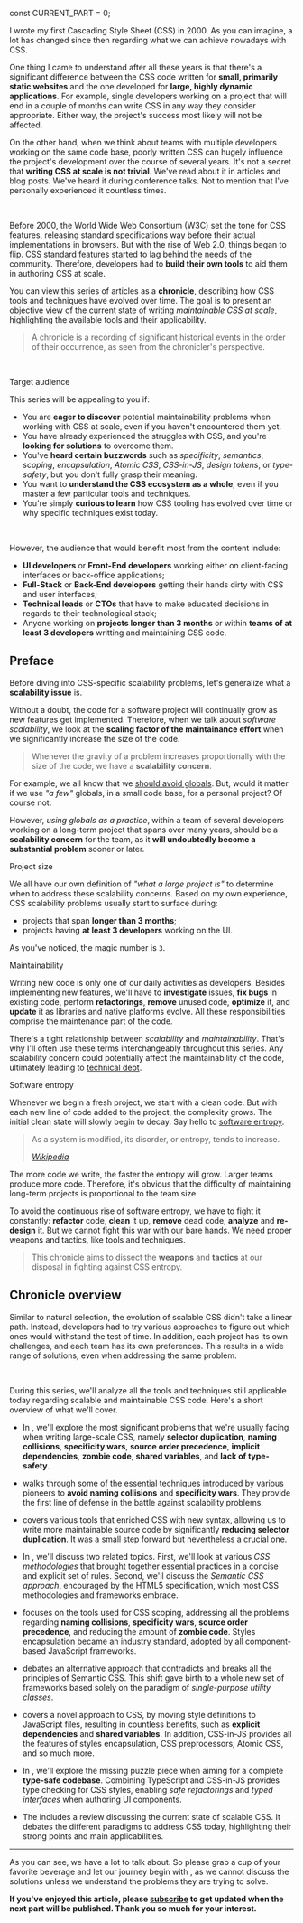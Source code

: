 

const CURRENT_PART = 0;


<TOC current={CURRENT_PART} />

I wrote my first Cascading Style Sheet (CSS) in 2000. As you can imagine, a lot has changed since then regarding what we can achieve nowadays with CSS.

One thing I came to understand after all these years is that there's a significant difference between the CSS code written for **small, primarily static websites** and the one developed for **large, highly dynamic applications**. For example, single developers working on a project that will end in a couple of months can write CSS in any way they consider appropriate. Either way, the project's success most likely will not be affected.

On the other hand, when we think about teams with multiple developers working on the same code base, poorly written CSS can hugely influence the project's development over the course of several years. It's not a secret that **writing CSS at scale is not trivial**. We've read about it in articles and blog posts. We've heard it during conference talks. Not to mention that I've personally experienced it countless times.

<br />

Before 2000, the World Wide Web Consortium (W3C) set the tone for CSS features, releasing standard specifications way before their actual implementations in browsers. But with the rise of Web 2.0, things began to flip. CSS standard features started to lag behind the needs of the community. Therefore, developers had to **build their own tools** to aid them in authoring CSS at scale.

You can view this series of articles as a **chronicle**, describing how CSS tools and techniques have evolved over time. The goal is to present an objective view of the current state of writing _maintainable CSS at scale_, highlighting the available tools and their applicability.

> A chronicle is a recording of significant historical events in the order of their occurrence, as seen from the chronicler's perspective.

<Figure
  width="grid"
  caption="Timeline of scalable CSS evolution milestones and turning points"
>
  <ThemedImg
    light={img_light.src}
    dark={img_dark.src}
    width={1920}
    height={878}
    alt="Timeline of scalable CSS evolution, depicting important milestones such as good practices, CSS processors, CSS methodologies, styles encapsulation, but also turning points like Atomic CSS (in green) and CSS-in-JS (in yellow), branching from the main timeline of Semantic CSS (in blue)"
  />
</Figure>

<br />

<Subheading>Target audience</Subheading>

This series will be appealing to you if:

- You are **eager to discover** potential maintainability problems when working with CSS at scale, even if you haven't encountered them yet.
- You have already experienced the struggles with CSS, and you're **looking for solutions** to overcome them.
- You've **heard certain buzzwords** such as _specificity_, _semantics_, _scoping_, _encapsulation_, _Atomic CSS_, _CSS-in-JS_, _design tokens_, or _type-safety_, but you don't fully grasp their meaning.
- You want to **understand the CSS ecosystem as a whole**, even if you master a few particular tools and techniques.
- You're simply **curious to learn** how CSS tooling has evolved over time or why specific techniques exist today.

<br />

However, the audience that would benefit most from the content include:

- **UI developers** or **Front-End developers** working either on client-facing interfaces or back-office applications;
- **Full-Stack** or **Back-End developers** getting their hands dirty with CSS and user interfaces;
- **Technical leads** or **CTOs** that have to make educated decisions in regards to their technological stack;
- Anyone working on **projects longer than 3 months** or within **teams of at least 3 developers** writting and maintaining CSS code.

## Preface

Before diving into CSS-specific scalability problems, let's generalize what a **scalability issue** is.

Without a doubt, the code for a software project will continually grow as new features get implemented. Therefore, when we talk about _software scalability_, we look at the **scaling factor of the maintainance effort** when we significantly increase the size of the code.

> Whenever the gravity of a problem increases proportionally with the size of the code, we have a **scalability concern**.

For example, we all know that we [should avoid globals](https://www.oreilly.com/library/view/maintainable-javascript/9781449328092/ch06.html). But, would it matter if we use _"a few"_ globals, in a small code base, for a personal project? Of course not.

However, _using globals as a practice_, within a team of several developers working on a long-term project that spans over many years, should be a **scalability concern** for the team, as it **will undoubtedly become a substantial problem** sooner or later.

<Subheading>Project size</Subheading>

We all have our own definition of _"what a large project is"_ to determine when to address these scalability concerns. Based on my own experience, CSS scalability problems usually start to surface during:

- projects that span **longer than 3 months**;
- projects having **at least 3 developers** working on the UI.

As you've noticed, the magic number is `3`.

<Subheading>Maintainability</Subheading>

Writing new code is only one of our daily activities as developers. Besides implementing new features, we'll have to **investigate** issues, **fix bugs** in existing code, perform **refactorings**, **remove** unused code, **optimize** it, and **update** it as libraries and native platforms evolve. All these responsibilities comprise the maintenance part of the code.

There's a tight relationship between _scalability_ and _maintainability_. That's why I'll often use these terms interchangeably throughout this series. Any scalability concern could potentially affect the maintainability of the code, ultimately leading to [technical debt](/blog/tech-debt-tech-loan).

<Subheading>Software entropy</Subheading>

Whenever we begin a fresh project, we start with a clean code. But with each new line of code added to the project, the complexity grows. The initial clean state will slowly begin to decay. Say hello to [software entropy](https://en.wikipedia.org/wiki/Software_entropy).

<Quote>
  <blockquote cite="https://en.wikipedia.org/wiki/Software_entropy">
    <p>As a system is modified, its disorder, or entropy, tends to increase.</p>
    <figcaption>
      <cite>
        <a href="https://en.wikipedia.org/wiki/Software_entropy#:~:text=as%20a%20system%20is%20modified%2C%20its%20disorder%2C%20or%20entropy%2C%20tends%20to%20increase">
          Wikipedia
        </a>
      </cite>
    </figcaption>
  </blockquote>
</Quote>

The more code we write, the faster the entropy will grow. Larger teams produce more code. Therefore, it's obvious that the difficulty of maintaining long-term projects is proportional to the team size.

To avoid the continuous rise of software entropy, we have to fight it constantly: **refactor** code, **clean** it up, **remove** dead code, **analyze** and **re-design** it. But we cannot fight this war with our bare hands. We need proper weapons and tactics, like tools and techniques.

> This chronicle aims to dissect the **weapons** and **tactics** at our disposal in fighting against CSS entropy.

## Chronicle overview

Similar to natural selection, the evolution of scalable CSS didn't take a linear path. Instead, developers had to try various approaches to figure out which ones would withstand the test of time. In addition, each project has its own challenges, and each team has its own preferences. This results in a wide range of solutions, even when addressing the same problem.

<br />

During this series, we'll analyze all the tools and techniques still applicable today regarding scalable and maintainable CSS code. Here's a short overview of what we'll cover.

- In **<LinkTo part={1} />**, we'll explore the most significant problems that we're usually facing when writing large-scale CSS, namely **selector duplication**, **naming collisions**, **specificity wars**, **source order precedence**, **implicit dependencies**, **zombie code**, **shared variables**, and **lack of type-safety**.

- **<LinkTo part={2} />** walks through some of the essential techniques introduced by various pioneers to **avoid naming collisions** and **specificity wars**. They provide the first line of defense in the battle against scalability problems.

- **<LinkTo part={3} />** covers various tools that enriched CSS with new syntax, allowing us to write more maintainable source code by significantly **reducing selector duplication**. It was a small step forward but nevertheless a crucial one.

- In **<LinkTo part={4} />**, we'll discuss two related topics. First, we'll look at various _CSS methodologies_ that brought together essential practices in a concise and explicit set of rules. Second, we'll discuss the _Semantic CSS approach_, encouraged by the HTML5 specification, which most CSS methodologies and frameworks embrace.

- **<LinkTo part={5} />** focuses on the tools used for CSS scoping, addressing all the problems regarding **naming collisions**, **specificity wars**, **source order precedence**, and reducing the amount of **zombie code**. Styles encapsulation became an industry standard, adopted by all component-based JavaScript frameworks.

- **<LinkTo part={6} />** debates an alternative approach that contradicts and breaks all the principles of Semantic CSS. This shift gave birth to a whole new set of frameworks based solely on the paradigm of _single-purpose utility classes_.

- **<LinkTo part={7} />** covers a novel approach to CSS, by moving style definitions to JavaScript files, resulting in countless benefits, such as **explicit dependencies** and **shared variables**. In addition, CSS-in-JS provides all the features of styles encapsulation, CSS preprocessors, Atomic CSS, and so much more.

- In **<LinkTo part={8} />**, we'll explore the missing puzzle piece when aiming for a complete **type-safe codebase**. Combining TypeScript and CSS-in-JS provides type checking for CSS styles, enabling _safe refactorings_ and _typed interfaces_ when authoring UI components.

- The **<LinkTo part={9} />** includes a review discussing the current state of scalable CSS. It debates the different paradigms to address CSS today, highlighting their strong points and main applicabilities.

---

As you can see, we have a lot to talk about. So please grab a cup of your favorite beverage and let our journey begin with **<LinkTo part={1} />**, as we cannot discuss the solutions unless we understand the problems they are trying to solve.

**If you've enjoyed this article, please <a href="/subscribe">subscribe</a> to get updated when the next part will be published. Thank you so much for your interest.**
